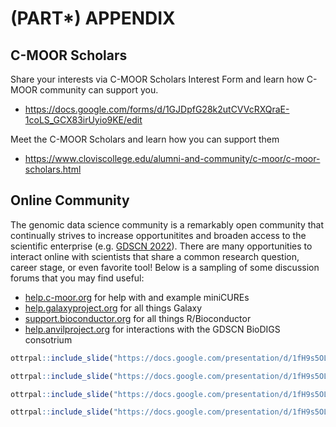 # (PART\*) APPENDIX {-}

## C-MOOR Scholars

Share your interests via C-MOOR Scholars Interest Form and learn how C-MOOR community can support you.

- [https://docs.google.com/forms/d/1GJDpfG28k2utCVVcRXQraE-1coLS_GCX83irUyio9KE/edit](https://docs.google.com/forms/d/1GJDpfG28k2utCVVcRXQraE-1coLS_GCX83irUyio9KE/edit)

Meet the C-MOOR Scholars and learn how you can support them

- [https://www.cloviscollege.edu/alumni-and-community/c-moor/c-moor-scholars.html](https://www.cloviscollege.edu/alumni-and-community/c-moor/c-moor-scholars.html)

## Online Community

The genomic data science community is a remarkably open community that continually strives to increase opportunitites and broaden access to the scientific enterprise (e.g. [GDSCN 2022](https://pubmed.gov/35858750){target="_blank"}).
There are many opportunities to interact online with scientists that share a common research question, career stage, or even favorite tool!
Below is a sampling of some discussion forums that you may find useful:

- [help.c-moor.org](https://help.c-moor.org){target="_blank"} for help with and example miniCUREs
- [help.galaxyproject.org](https://help.galaxyproject.org){target="_blank"} for all things Galaxy
- [support.bioconductor.org](https://support.bioconductor.org){target="_blank"} for all things R/Bioconductor
- [help.anvilproject.org](https://help.anvilproject.org){target="_blank"} for interactions with the GDSCN BioDIGS consotrium

```r
ottrpal::include_slide("https://docs.google.com/presentation/d/1fH9s5OLcRF5meZtFWTJe89RFvJSh125kdjhdqp5smqA/edit#slide=id.g302b08c5e6e_0_16")
```

```r
ottrpal::include_slide("https://docs.google.com/presentation/d/1fH9s5OLcRF5meZtFWTJe89RFvJSh125kdjhdqp5smqA/edit#slide=id.g302b08c5e6e_0_5")
```

```r
ottrpal::include_slide("https://docs.google.com/presentation/d/1fH9s5OLcRF5meZtFWTJe89RFvJSh125kdjhdqp5smqA/edit#slide=id.g302b08c5e6e_0_22")
```

```r
ottrpal::include_slide("https://docs.google.com/presentation/d/1fH9s5OLcRF5meZtFWTJe89RFvJSh125kdjhdqp5smqA/edit#slide=id.g302b08c5e6e_0_12")
```
